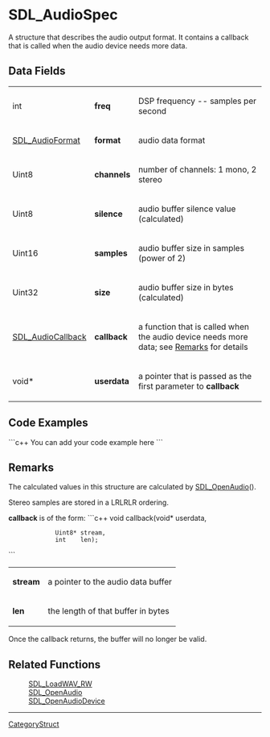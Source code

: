 <!-- pragma section-numbers off -->
<!-- pragma disable-camelcase -->

= SDL_AudioSpec =
A structure that describes the audio output format. It contains a callback that is called when the audio device needs more data.


== Data Fields ==
{|
|int
|'''freq'''
|DSP frequency -- samples per second
|-
|[[SDL_AudioFormat]]
|'''format'''
|audio data format
|-
|Uint8
|'''channels'''
|number of channels: 1 mono, 2 stereo
|-
|Uint8
|'''silence'''
|audio buffer silence value (calculated)
|-
|Uint16
|'''samples'''
|audio buffer size in samples (power of 2)
|-
|Uint32
|'''size'''
|audio buffer size in bytes (calculated)
|-
|[[SDL_AudioCallback]]
|'''callback'''
|a function that is called when the audio device needs more data; see [[#callback|Remarks]] for details
|-
|void*
|'''userdata'''
|a pointer that is passed as the first parameter to '''callback'''
|}

== Code Examples ==
```c++
You can add your code example here
```

== Remarks ==
The calculated values in this structure are calculated by [[SDL_OpenAudio]]().

Stereo samples are stored in a LRLRLR ordering.

<span id="callback"></span> '''callback''' is of the form:
```c++
void callback(void*  userdata, 
              Uint8* stream, 
              int    len);
```

{|
|'''stream'''
|a pointer to the audio data buffer
|-
|'''len'''
|the length of that buffer in bytes
|}

Once the callback returns, the buffer will no longer be valid.

== Related Functions ==
:[[SDL_LoadWAV_RW]]
:[[SDL_OpenAudio]]
:[[SDL_OpenAudioDevice]]

----
[[CategoryStruct]]
